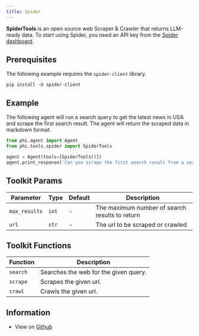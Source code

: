 ```yaml
---
title: Spider
---
```


**SpiderTools** is an open source web Scraper & Crawler that returns LLM-ready data. To start using Spider, you need an API key from the [Spider dashboard](https://spider.cloud).

## Prerequisites

The following example requires the `spider-client` library.

```shell
pip install -U spider-client
```

## Example

The following agent will run a search query to get the latest news in USA and scrape the first search result. The agent will return the scraped data in markdown format.

```python cookbook/tools/spider_tools.py
from phi.agent import Agent
from phi.tools.spider import SpiderTools

agent = Agent(tools=[SpiderTools()])
agent.print_response('Can you scrape the first search result from a search on "news in USA"?', markdown=True)
```

## Toolkit Params

| Parameter | Type | Default | Description |
| --- | --- | --- | --- |
| `max_results` | `int` | - | The maximum number of search results to return |
| `url` | `str` | - | The url to be scraped or crawled |

## Toolkit Functions

| Function | Description |
| --- | --- |
| `search` | Searches the web for the given query. |
| `scrape` | Scrapes the given url. |
| `crawl` | Crawls the given url. |

## Information

- View on [Github](https://github.com/agno-agi/phidata/blob/main/phi/tools/spider.py)
